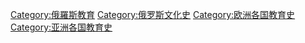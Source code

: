 [[Category:俄羅斯教育|Category:俄羅斯教育]]
[[Category:俄罗斯文化史|Category:俄罗斯文化史]]
[[Category:欧洲各国教育史|Category:欧洲各国教育史]]
[[Category:亚洲各国教育史|Category:亚洲各国教育史]]
